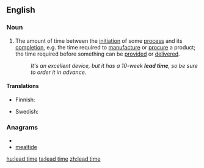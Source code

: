 {{wikipedia}}
==English==

===Noun===
{{en-noun|sg=[[lead]] [[time]]}}
# {{idiomatic}} The amount of time between the [[initiation]] of some [[process]] and its [[completion]], e.g. the time required to [[manufacture]] or [[procure]] a product; the time required before something can be [[provided]] or [[delivered]].
#:''It's an excellent device, but it has a 10-week '''lead time''', so be sure to order it in advance.''

====Translations====
{{trans-top|the amount of time between the initiation of some process and its completion}}
*Finnish: {{t-|fi|läpimenoaika}}
{{trans-mid}}
* Swedish: {{t|sv|ledtid|c}}
{{trans-bottom}}

===Anagrams===
* {{alphagram|adeeilmt}}
* [[mealtide#English|mealtide]]

[[hu:lead time]]
[[ta:lead time]]
[[zh:lead time]]